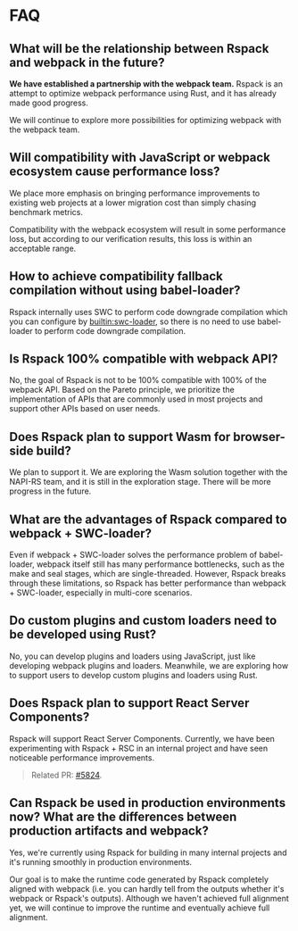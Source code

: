 # FAQ

## What will be the relationship between Rspack and webpack in the future?

**We have established a partnership with the webpack team.** Rspack is an attempt to optimize webpack performance using Rust, and it has already made good progress.

We will continue to explore more possibilities for optimizing webpack with the webpack team.

## Will compatibility with JavaScript or webpack ecosystem cause performance loss?

We place more emphasis on bringing performance improvements to existing web projects at a lower migration cost than simply chasing benchmark metrics.

Compatibility with the webpack ecosystem will result in some performance loss, but according to our verification results, this loss is within an acceptable range.

## How to achieve compatibility fallback compilation without using babel-loader?

Rspack internally uses SWC to perform code downgrade compilation which you can configure by [builtin:swc-loader](/guide/features/builtin-swc-loader.html), so there is no need to use babel-loader to perform code downgrade compilation.

## Is Rspack 100% compatible with webpack API?

No, the goal of Rspack is not to be 100% compatible with 100% of the webpack API. Based on the Pareto principle, we prioritize the implementation of APIs that are commonly used in most projects and support other APIs based on user needs.

## Does Rspack plan to support Wasm for browser-side build?

We plan to support it. We are exploring the Wasm solution together with the NAPI-RS team, and it is still in the exploration stage. There will be more progress in the future.

## What are the advantages of Rspack compared to webpack + SWC-loader?

Even if webpack + SWC-loader solves the performance problem of babel-loader, webpack itself still has many performance bottlenecks, such as the make and seal stages, which are single-threaded. However, Rspack breaks through these limitations, so Rspack has better performance than webpack + SWC-loader, especially in multi-core scenarios.

## Do custom plugins and custom loaders need to be developed using Rust?

No, you can develop plugins and loaders using JavaScript, just like developing webpack plugins and loaders. Meanwhile, we are exploring how to support users to develop custom plugins and loaders using Rust.

## Does Rspack plan to support React Server Components?

Rspack will support React Server Components. Currently, we have been experimenting with Rspack + RSC in an internal project and have seen noticeable performance improvements.

> Related PR: [#5824](https://github.com/web-infra-dev/rspack/pull/5824).

## Can Rspack be used in production environments now? What are the differences between production artifacts and webpack?

Yes, we're currently using Rspack for building in many internal projects and it's running smoothly in production environments.

Our goal is to make the runtime code generated by Rspack completely aligned with webpack (i.e. you can hardly tell from the outputs whether it's webpack or Rspack's outputs). Although we haven't achieved full alignment yet, we will continue to improve the runtime and eventually achieve full alignment.
